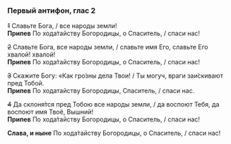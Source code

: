 ### Первый антифон, глас 2

~~1~~ Славьте Бога, / все народы земли!  
**Припев** По хода́тайству Богородицы, о Спаситель, / спаси нас!

~~2~~ Славьте Бога, все народы земли, / славьте имя Его, славьте Его хвалой! хвалой!  
**Припев** По хода́тайству Богородицы, о Спаситель, / спаси нас!

~~3~~ Скажите Богу: «Как гро́зны дела Твои! / Ты могуч, враги заи́скивают пред Тобой.  
**Припев** По ходатайству Богородицы, Спаситель, / спаси нас.

~~4~~ Да склоня́тся пред Тобою все народы земли, / да воспоют Тебя, да воспоют имя Твоё, Вышний!  
**Припев** По хода́тайству Богородицы, о Спаситель, / спаси нас!

**Слава, и ныне** По хода́тайству Богородицы, о Спаситель, / спаси нас!